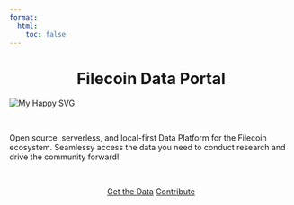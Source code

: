 ```yaml
---
format:
  html:
    toc: false
---
```


<center>
  <h1>Filecoin Data Portal</h1>
</center>

<div class="text-center">
<img src="logo.svg" class="rounded img-fluid w-50" alt="My Happy SVG"/>
</div>

<br>

Open source, serverless, and local-first Data Platform for the Filecoin ecosystem. Seamlessy access the data you need to conduct research and drive the community forward!

<br>

<center>
<a href="/data" role="button" class="btn btn-primary btn-outline-dark btn-lg btn-block mx-4">Get the Data</a>
<a href="https://github.com/davidgasquez/filecoin-data-portal" role="button" class="btn btn-primary btn-outline-dark btn-lg btn-block mx-4">Contribute</a>
</center>
